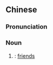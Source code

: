 {{also|朋友们}}
==Chinese==
{{zh-forms|s=朋友们|type=21}}

===Pronunciation===
{{zh-pron
|m=péngyǒumen,tl2=y
|c=pang4 jau5 mun4
|cat=n
}}

===Noun===
{{zh-noun}}

# {{plural of|朋友|lang=zh}}: [[friends]]